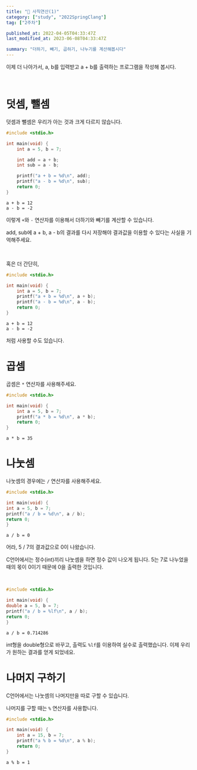 ```yaml
---
title: "📂 사칙연산(1)"
category: ["study", "2022SpringClang"]
tag: ["2주차"]

published_at: 2022-04-05T04:33:47Z
last_modified_at: 2023-06-08T04:33:47Z

summary: "더하기, 빼기, 곱하기, 나누기를 계산해봅시다"
---
```


이제 더 나아가서, a, b를 입력받고 a + b를 출력하는 프로그램을 작성해 봅시다.

<br />

# 덧셈, 뺄셈

덧셈과 뺄셈은 우리가 아는 것과 크게 다르지 않습니다.

<div style={{display: 'grid', gridTemplateColumns: '2fr 1fr', gap:'1rem', width: '100%'}}>

```c
#include <stdio.h>

int main(void) {
	int a = 5, b = 7;

	int add = a + b;
	int sub = a - b;

	printf("a + b = %d\n", add);
	printf("a - b = %d\n", sub);
	return 0;
}
```

```text
a + b = 12
a - b = -2
```

</div>

이렇게 `+`와 `-` 연산자를 이용해서 더하기와 빼기를 계산할 수 있습니다.

add, sub에 a + b, a - b의 결과를 다시 저장해야 결과값을 이용할 수 있다는 사실을 기억해주세요.

<br />

혹은 더 간단히,

<div style={{display: 'grid', gridTemplateColumns: '2fr 1fr', gap:'1rem', width: '100%'}}>

```c
#include <stdio.h>

int main(void) {
	int a = 5, b = 7;
	printf("a + b = %d\n", a + b);
	printf("a - b = %d\n", a - b);
	return 0;
}
```

```text
a + b = 12
a - b = -2
```

</div>

처럼 사용할 수도 있습니다.

# 곱셈

곱셈은 `*` 연산자를 사용해주세요.

<div style={{display: 'grid', gridTemplateColumns: '2fr 1fr', gap:'1rem', width: '100%'}}>

```c
#include <stdio.h>

int main(void) {
	int a = 5, b = 7;
	printf("a * b = %d\n", a * b);
	return 0;
}
```

```text
a * b = 35
```

</div>

# 나눗셈

나눗셈의 경우에는 `/` 연산자를 사용해주세요.

<div style={{display: 'grid', gridTemplateColumns: '2fr 1fr', gap:'1rem', width: '100%'}}>

```c
#include <stdio.h>

int main(void) {
int a = 5, b = 7;
printf("a / b = %d\n", a / b);
return 0;
}

```

```text
a / b = 0
```

</div>

어라, 5 / 7의 결과값으로 0이 나왔습니다.

C언어에서는 정수(int)끼리 나눗셈을 하면 정수 값이 나오게 됩니다. 5는 7로 나누었을 때의 몫이 0이기 때문에 0을 출력한 것입니다.

<br />

<div style={{display: 'grid', gridTemplateColumns: '2fr 1fr', gap:'1rem', width: '100%'}}>

```c
#include <stdio.h>

int main(void) {
double a = 5, b = 7;
printf("a / b = %lf\n", a / b);
return 0;
}

```

```text
a / b = 0.714286
```

</div>

int형을 double형으로 바꾸고, 출력도 `%lf`를 이용하여 실수로 출력했습니다. 이제 우리가 원하는 결과를 얻게 되었네요.

# 나머지 구하기

C언어에서는 나눗셈의 나머지만을 따로 구할 수 있습니다.

나머지를 구할 때는 `%` 연산자를 사용합니다.

<div style={{display: 'grid', gridTemplateColumns: '2fr 1fr', gap:'1rem', width: '100%'}}>

```c
#include <stdio.h>

int main(void) {
	int a = 15, b = 7;
	printf("a % b = %d\n", a % b);
	return 0;
}
```

```text
a % b = 1
```

</div>
